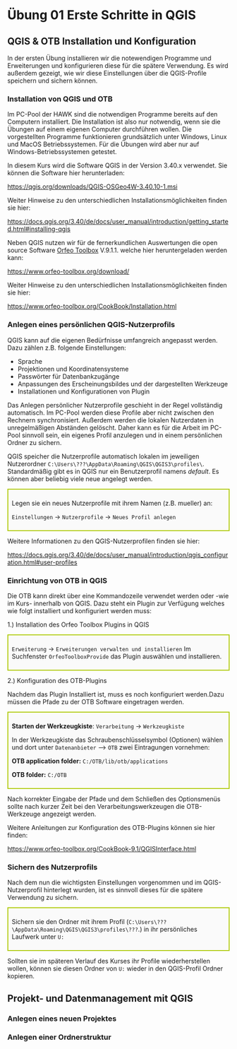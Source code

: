 # Übung 01 Erste Schritte in  QGIS
## QGIS & OTB Installation und Konfiguration

In der ersten Übung installieren wir die notewendigen Programme und 
Erweiterungen und konfigurieren diese für die spätere Verwendung. Es wird
außerdem gezeigt, wie wir diese Einstellungen über die QGIS-Profile speichern
und sichern können. 

### Installation von QGIS und OTB
::: {.callout-note}

Im PC-Pool der HAWK sind die notwendigen Programme bereits auf den Computern
installiert. Die Installation ist also nur notwendig, wenn sie die Übungen auf
einem eigenen Computer durchführen wollen. Die vorgestellten Programme 
funktionieren grundsätzlich unter Windows, Linux und MacOS Betriebssystemen.
Für die Übungen wird aber nur auf Windows-Betriebssystemen getestet. 
:::

In diesem Kurs wird die Software QGIS in der Version 3.40.x verwendet. Sie
können die Software hier herunterladen:

<https://qgis.org/downloads/QGIS-OSGeo4W-3.40.10-1.msi>

Weiter Hinweise zu den unterschiedlichen Installationsmöglichkeiten finden sie 
hier: 

<https://docs.qgis.org/3.40/de/docs/user_manual/introduction/getting_started.html#installing-qgis>

Neben QGIS nutzen wir für de fernerkundlichen Auswertungen die open source 
Software [Orfeo Toolbox](https://www.orfeo-toolbox.org/) V.9.1.1. welche hier
heruntergeladen werden kann:

<https://www.orfeo-toolbox.org/download/>

Weiter Hinweise zu den unterschiedlichen Installationsmöglichkeiten finden sie 
hier:

<https://www.orfeo-toolbox.org/CookBook/Installation.html>


### Anlegen eines persönlichen QGIS-Nutzerprofils
QGIS kann auf die eigenen Bedürfnisse umfangreich angepasst werden. Dazu zählen
z.B. folgende Einstellungen:

* Sprache
* Projektionen und Koordinatensysteme
* Passwörter für Datenbankzugänge
* Anpassungen des Erscheinungsbildes und der dargestellten Werkzeuge
* Installationen und Konfigurationen von Plugin

::: {.callout-note}

Das Anlegen persönlicher Nutzerprofile geschieht in der Regel vollständig 
automatisch. Im PC-Pool werden diese Profile aber nicht zwischen den Rechnern
synchronisiert. Außerdem werden die lokalen Nutzerdaten in unregelmäßigen
Abständen gelöscht. Daher kann es für die Arbeit im PC-Pool sinnvoll sein, ein
eigenes Profil anzulegen und in einem persönlichen Ordner zu sichern. 
:::

QGIS speicher die Nutzerprofile automatisch lokalen im jeweiligen Nutzerordner ```C:\Users\???\AppData\Roaming\QGIS\QGIS3\profiles\```. Standardmäßig gibt es 
in QGIS nur ein Benutzerprofil namens *default*. Es können aber beliebig viele
neue angelegt werden. 

::: {style="border: 2px solid #afca0b; background-color: #fafafa; padding: 8px;"}

Legen sie ein neues Nutzerprofile mit ihrem Namen (z.B. mueller) an:

`Einstellungen` → `Nutzerprofile` → `Neues Profil anlegen`
:::

Weitere Informationen zu den QGIS-Nutzerprofilen finden sie hier:

<https://docs.qgis.org/3.40/de/docs/user_manual/introduction/qgis_configuration.html#user-profiles>

### Einrichtung von OTB in QGIS

Die OTB kann direkt über eine Kommandozeile verwendet werden oder -wie im Kurs- 
innerhalb von QGIS. Dazu steht ein Plugin zur Verfügung welches wie folgt 
installiert und konfiguriert werden muss:

1.) Installation des Orfeo Toolbox Plugins in QGIS

::: {style="border: 2px solid #afca0b; background-color: #fafafa; padding: 8px;"}
`Erweiterung` → `Erweiterungen verwalten und installieren`
Im Suchfenster `OrfeoToolboxProvide` das Plugin auswählen und installieren. 
:::


2.) Konfiguration des OTB-Plugins

Nachdem das Plugin Installiert ist, muss es noch konfiguriert werden.Dazu müssen
die Pfade zu der OTB Software eingetragen werden.

::: {style="border: 2px solid #afca0b; background-color: #fafafa; padding: 8px;"}
**Starten der Werkzeugkiste**: `Verarbeitung` → `Werkzeugkiste` 

In der Werkzeugkiste das Schraubenschlüsselsymbol (Optionen) wählen und dort 
unter `Datenanbieter` --> `OTB` zwei Eintragungen vornehmen:

**OTB application folder:** `C:/OTB/lib/otb/applications`

**OTB folder:** `C:/OTB`
:::

Nach korrekter Eingabe der Pfade und dem Schließen des Optionsmenüs sollte nach
kurzer Zeit bei den Verarbeitungswerkzeugen die OTB-Werkzeuge angezeigt werden. 

Weitere Anleitungen zur Konfiguration des OTB-Plugins können sie hier finden:

<https://www.orfeo-toolbox.org/CookBook-9.1/QGISInterface.html>

### Sichern des Nutzerprofils

Nach dem nun die wichtigsten Einstellungen vorgenommen und im QGIS-Nutzerprofil
hinterlegt wurden, ist es sinnvoll dieses für die spätere Verwendung zu sichern. 

::: {style="border: 2px solid #afca0b; background-color: #fafafa; padding: 8px;"}

Sichern sie den Ordner mit ihrem Profil 
(```C:\Users\???\AppData\Roaming\QGIS\QGIS3\profiles\???```.) in ihr 
persönliches Laufwerk unter `U:`
:::

Sollten sie im späteren Verlauf des Kurses ihr Profile wiederherstellen wollen,
können sie diesen Ordner von `U:` wieder in den QGIS-Profil Ordner kopieren. 

## Projekt- und Datenmanagement mit QGIS

### Anlegen eines neuen Projektes
### Anlegen einer Ordnerstruktur


